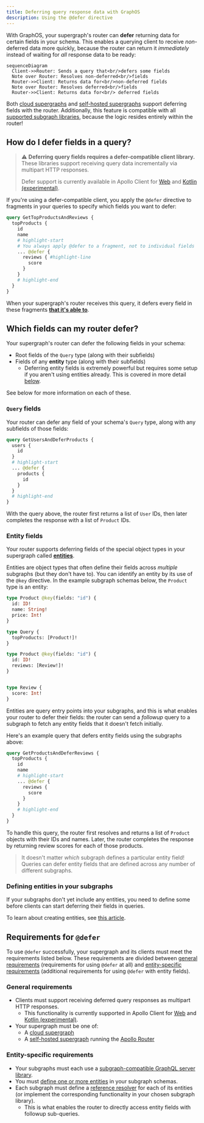 ```yaml
---
title: Deferring query response data with GraphOS
description: Using the @defer directive
---
```


With GraphOS, your supergraph's router can **defer** returning data for certain fields in your schema. This enables a querying client to receive _non_-deferred data more quickly, because the router can return it _immediately_ instead of waiting for _all_ response data to be ready:

```mermaid
sequenceDiagram
  Client->>Router: Sends a query that<br/>defers some fields
  Note over Router: Resolves non-deferred<br/>fields
  Router->>Client: Returns data for<br/>non-deferred fields
  Note over Router: Resolves deferred<br/>fields
  Router->>Client: Returns data for<br/> deferred fields
```

Both [cloud supergraphs](../graphs/overview/#cloud-supergraphs) and [self-hosted supergraphs](../graphs/overview/#self-hosted-supergraphs) support deferring fields with the router. Additionally, this feature is compatible with all [supported subgraph libraries](/federation/building-supergraphs/supported-subgraphs), because the logic resides entirely within the router!

## How do I defer fields in a query?

> ⚠️ **Deferring query fields requires a defer-compatible client library.** These libraries support receiving query data incrementally via multipart HTTP responses.
>
> Defer support is currently available in Apollo Client for [Web](/react/data/defer) and [Kotlin (experimental)](/docs/kotlin/fetching/defer).

If you're using a defer-compatible client, you apply the `@defer` directive to fragments in your queries to specify which fields you want to defer:

```graphql
query GetTopProductsAndReviews {
  topProducts {
    id
    name
    # highlight-start
    # You always apply @defer to a fragment, not to individual fields
    ... @defer { 
      reviews { #highlight-line
        score
      }
    }
    # highlight-end
  }
}
```

When your supergraph's router receives this query, it defers every field in these fragments **[that it's able to](#which-fields-can-my-router-defer)**.

## Which fields can my router defer?

Your supergraph's router can defer the following fields in your schema:

- Root fields of the `Query` type (along with their subfields)
- Fields of any **entity** type (along with their subfields)
  - Deferring entity fields is extremely powerful but requires some setup if you aren't using entities already. This is covered in more detail [below](#entity-fields).

See below for more information on each of these.

### `Query` fields

Your router can defer any field of your schema's `Query` type, along with any subfields of those fields:

```graphql
query GetUsersAndDeferProducts {
  users {
    id
  }
  # highlight-start
  ... @defer {
    products {
      id
    }
  }
  # highlight-end
}
```

With the query above, the router first returns a list of `User` IDs, then later completes the response with a list of `Product` IDs.

### Entity fields

Your router supports deferring fields of the special object types in your supergraph called [**entities**](/federation/entities/).

Entities are object types that often define their fields across _multiple_ subgraphs (but they don't have to). You can identify an entity by its use of the `@key` directive. In the example subgraph schemas below, the `Product` type is an entity:

<CodeColumns>

```graphql title="Products subgraph"
type Product @key(fields: "id") {
  id: ID!
  name: String!
  price: Int!
}

type Query {
  topProducts: [Product!]!
}
```

```graphql title="Reviews subgraph"
type Product @key(fields: "id") {
  id: ID!
  reviews: [Review!]!
}


type Review {
  score: Int!
}
```

</CodeColumns>

Entities are query entry points into your subgraphs, and this is what enables your router to defer their fields: the router can send a _followup_ query to a subgraph to fetch any entity fields that it doesn't fetch initially.

Here's an example query that defers entity fields using the subgraphs above:

```graphql
query GetProductsAndDeferReviews {
  topProducts {
    id
    name
    # highlight-start
    ... @defer {
      reviews {
        score
      }
    }
    # highlight-end
  }
}
```

To handle this query, the router first resolves and returns a list of `Product` objects with their IDs and names. Later, the router completes the response by returning review scores for each of those products.

> It doesn't matter _which_ subgraph defines a particular entity field! Queries can defer entity fields that are defined across any number of different subgraphs.

### Defining entities in your subgraphs

If your subgraphs don't yet include any entities, you need to define some before clients can start deferring their fields in queries.

To learn about creating entities, see [this article](/federation/entities/).

## Requirements for `@defer`

To use `@defer` successfully, your supergraph and its clients must meet the requirements listed below. These requirements are divided between [general requirements](#general-requirements) (requirements for using `@defer` at all) and [entity-specific requirements](#entity-specific-requirements) (additional requirements for using `@defer` with entity fields).

### General requirements

- Clients must support receiving deferred query responses as multipart HTTP responses.
  - This functionality is currently supported in Apollo Client for [Web](/react/data/defer) and [Kotlin (experimental)](/docs/kotlin/fetching/defer).
- Your supergraph must be one of:
  - A [cloud supergraph](../graphs/overview#cloud-supergraphs)
  - A [self-hosted supergraph](../graphs/overview/#self-hosted-supergraphs) running the [Apollo Router](/router/)

### Entity-specific requirements

- Your subgraphs must each use a [subgraph-compatible GraphQL server library](/federation/building-supergraphs/supported-subgraphs).
- You must [define one or more entities](/federation/entities) in your subgraph schemas.
- Each subgraph must define a [reference resolver](/federation/entities#2-define-a-reference-resolver) for each of its entities (or implement the corresponding functionality in your chosen subgraph library).
  - This is what enables the router to directly access entity fields with followup sub-queries.
